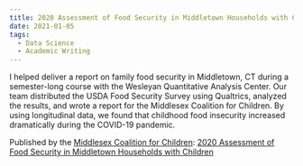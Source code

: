 ```yaml
---
title: 2020 Assessment of Food Security in Middletown Households with Children
date: 2021-01-05
tags:
  - Data Science
  - Academic Writing
---
```

I helped deliver a report on family food security in Middletown, CT during a semester-long course with the Wesleyan Quantitative Analysis Center. Our team distributed the USDA Food Security Survey using Qualtrics, analyzed the results, and wrote a report for the Middlesex Coalition for Children. By using longitudinal data, we found that childhood food insecurity increased dramatically during the COVID-19 pandemic.  

Published by the [Middlesex Coalition for Children](https://www.middlesexchildren.org/publications): [2020 Assessment of Food Security in Middletown Households with Children](https://drive.google.com/file/d/12wqPQ3pyWbkN6mUar1ad6WfgYvdqRN0A/view)
